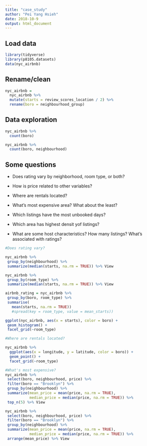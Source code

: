 ```yaml
---
title: "case_study"
author: "Pei Yang Hsieh"
date: 2018-10-9
output: html_document
---
```


## Load data

```r
library(tidyverse)
library(p8105.datasets)
data(nyc_airbnb)
```

## Rename/clean

```r
nyc_airbnb = 
  nyc_airbnb %>% 
  mutate(starts = review_scores_location / 2) %>% 
  rename(boro = neighbourhood_group)
```

## Data exploration


```r
nyc_airbnb %>% 
  count(boro)

nyc_airbnb %>% 
  count(boro, neighbourhood)
```
## Some questions

* Does rating vary by neighborhood, room type, or both?
* How is price related to other variables?
* Where are rentals located?

* What's most expensive area? What about the least?
* Which listings have the most unbooked days? 
* Which area has highest densit yof listings?
* What are some host characteristics? How many listings? What's associated with ratings?

```r
#Does rating vary?

nyc_airbnb %>%
 group_by(neighbourhood) %>%
 summarize(median(starts, na.rm = TRUE)) %>% View

nyc_airbnb %>%
 group_by(room_type) %>%
 summarize(median(starts, na.rm = TRUE)) %>% View

airbnb_rating = nyc_airbnb %>%
 group_by(boro, room_type) %>%
 summarise(
   mean(starts, na.rm = TRUE)) 
   #spread(key = room_type, value = mean_starts))

ggplot(nyc_airbnb, aes(x = starts), color = boro) +
 geom_histogram() +
 facet_grid(~room_type)

#Where are rentals located?

nyc_airbnb %>% 
  ggplot(aes(x = longitude, y = latitude, color = boro)) +
  geom_point() +
  facet_grid(~room_type)

#What's most expensive?
nyc_airbnb %>%
 select(boro, neighbourhood, price) %>%
 filter(boro == "Brooklyn") %>%
 group_by(neighbourhood) %>%
 summarize(mean_price = mean(price, na.rm = TRUE),
           median_price = median(price, na.rm = TRUE)) %>%
 top_n(5) %>% View

nyc_airbnb %>%
 select(boro, neighbourhood, price) %>%
 filter(boro == "Brooklyn") %>%
 group_by(neighbourhood) %>%
 summarize(mean_price = mean(price, na.rm = TRUE),
           median_price = median(price, na.rm = TRUE)) %>%
 arrange(mean_price) %>% View
```

